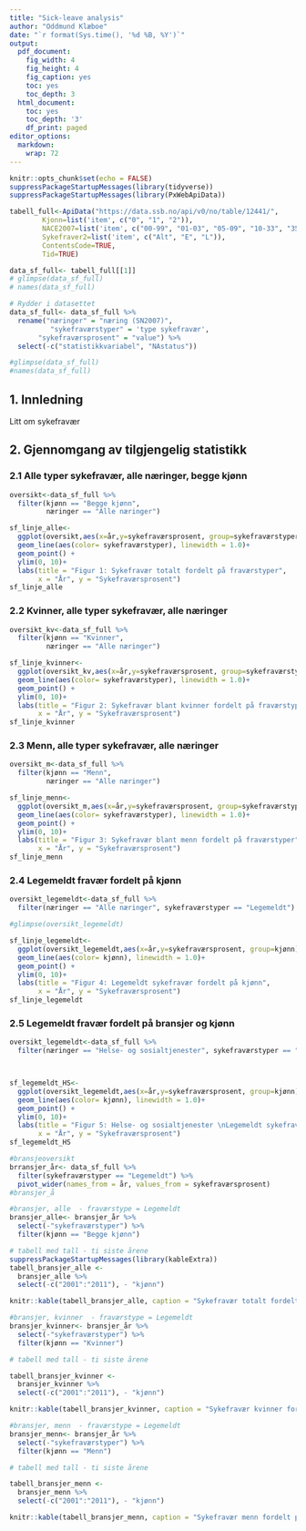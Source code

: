 ```yaml
---
title: "Sick-leave analysis"
author: "Oddmund Klæboe"
date: "`r format(Sys.time(), '%d %B, %Y')`"
output:
  pdf_document:
    fig_width: 4
    fig_height: 4
    fig_caption: yes
    toc: yes
    toc_depth: 3
  html_document:
    toc: yes
    toc_depth: '3'
    df_print: paged
editor_options:
  markdown:
    wrap: 72
---
```


```r
knitr::opts_chunk$set(echo = FALSE)
suppressPackageStartupMessages(library(tidyverse))
suppressPackageStartupMessages(library(PxWebApiData))
```

```r


tabell_full<-ApiData("https://data.ssb.no/api/v0/no/table/12441/", 
        Kjonn=list('item', c("0", "1", "2")), 
        NACE2007=list('item', c("00-99", "01-03", "05-09", "10-33", "35-39", "41-43", "45-47", "49-53", "55-56", "58-63", "64-66", "68-75", "77-82", "84", "85", "86-88", "90-99", "00")), 
        Sykefraver2=list('item', c("Alt", "E", "L")), 
        ContentsCode=TRUE, 
        Tid=TRUE)

data_sf_full<- tabell_full[[1]]
# glimpse(data_sf_full)
# names(data_sf_full)
```

```r
# Rydder i datasettet
data_sf_full<- data_sf_full %>% 
  rename("næringer" = "næring (SN2007)", 
          "sykefraværstyper" = 'type sykefravær',
       "sykefraværsprosent" = "value") %>% 
  select(-c("statistikkvariabel", "NAstatus"))

#glimpse(data_sf_full)
#names(data_sf_full)
```

\newpage

## **1. Innledning**

Litt om sykefravær

## **2. Gjennomgang av tilgjengelig statistikk**

### **2.1 Alle typer sykefravær, alle næringer, begge kjønn**

```r

oversikt<-data_sf_full %>% 
  filter(kjønn == "Begge kjønn", 
         næringer == "Alle næringer")

sf_linje_alle<- 
  ggplot(oversikt,aes(x=år,y=sykefraværsprosent, group=sykefraværstyper))+
  geom_line(aes(color= sykefraværstyper), linewidth = 1.0)+
  geom_point() +
  ylim(0, 10)+
  labs(title = "Figur 1: Sykefravær totalt fordelt på fraværstyper", 
       x = "År", y = "Sykefraværsprosent")
sf_linje_alle

```

### **2.2 Kvinner, alle typer sykefravær, alle næringer**

```r

oversikt_kv<-data_sf_full %>% 
  filter(kjønn == "Kvinner", 
         næringer == "Alle næringer")

sf_linje_kvinner<- 
  ggplot(oversikt_kv,aes(x=år,y=sykefraværsprosent, group=sykefraværstyper))+
  geom_line(aes(color= sykefraværstyper), linewidth = 1.0)+
  geom_point() +
  ylim(0, 10)+
  labs(title = "Figur 2: Sykefravær blant kvinner fordelt på fraværstyper", 
       x = "År", y = "Sykefraværsprosent")
sf_linje_kvinner
```

### **2.3 Menn, alle typer sykefravær, alle næringer**

```r
oversikt_m<-data_sf_full %>% 
  filter(kjønn == "Menn", 
         næringer == "Alle næringer")

sf_linje_menn<- 
  ggplot(oversikt_m,aes(x=år,y=sykefraværsprosent, group=sykefraværstyper))+
  geom_line(aes(color= sykefraværstyper), linewidth = 1.0)+
  geom_point() +
  ylim(0, 10)+
  labs(title = "Figur 3: Sykefravær blant menn fordelt på fraværstyper", 
       x = "År", y = "Sykefraværsprosent")
sf_linje_menn
```

### **2.4 Legemeldt fravær fordelt på kjønn**

```r

oversikt_legemeldt<-data_sf_full %>% 
  filter(næringer == "Alle næringer", sykefraværstyper == "Legemeldt")

#glimpse(oversikt_legemeldt)

sf_linje_legemeldt<- 
  ggplot(oversikt_legemeldt,aes(x=år,y=sykefraværsprosent, group=kjønn))+
  geom_line(aes(color= kjønn), linewidth = 1.0)+
  geom_point() +
  ylim(0, 10)+
  labs(title = "Figur 4: Legemeldt sykefravær fordelt på kjønn", 
       x = "År", y = "Sykefraværsprosent")
sf_linje_legemeldt
```

### **2.5 Legemeldt fravær fordelt på bransjer og kjønn**

```r

oversikt_legemeldt<-data_sf_full %>% 
  filter(næringer == "Helse- og sosialtjenester", sykefraværstyper == "Legemeldt")



sf_legemeldt_HS<- 
  ggplot(oversikt_legemeldt,aes(x=år,y=sykefraværsprosent, group=kjønn))+
  geom_line(aes(color= kjønn), linewidth = 1.0)+
  geom_point() +
  ylim(0, 10)+
  labs(title = "Figur 5: Helse- og sosialtjenester \nLegemeldt sykefravær fordelt på kjønn", 
       x = "År", y = "Sykefraværsprosent")
sf_legemeldt_HS
```

```r
#bransjeoversikt
brransjer_år<- data_sf_full %>% 
  filter(sykefraværstyper == "Legemeldt") %>%
  pivot_wider(names_from = år, values_from = sykefraværsprosent)
#bransjer_å
```

```r
#bransjer, alle  - fraværstype = Legemeldt
bransjer_alle<- bransjer_år %>% 
  select(-"sykefraværstyper") %>% 
  filter(kjønn == "Begge kjønn")

```

```r
# tabell med tall - ti siste årene
suppressPackageStartupMessages(library(kableExtra))
tabell_bransjer_alle <- 
  bransjer_alle %>% 
  select(-c("2001":"2011"), - "kjønn") 

knitr::kable(tabell_bransjer_alle, caption = "Sykefravær totalt fordelt på næringer") 
```

```r
#bransjer, kvinner  - fraværstype = Legemeldt
bransjer_kvinner<- bransjer_år %>% 
  select(-"sykefraværstyper") %>% 
  filter(kjønn == "Kvinner")

```

```r
# tabell med tall - ti siste årene

tabell_bransjer_kvinner <- 
  bransjer_kvinner %>% 
  select(-c("2001":"2011"), - "kjønn") 

knitr::kable(tabell_bransjer_kvinner, caption = "Sykefravær kvinner fordelt på næringer") 
```

```r
#bransjer, menn  - fraværstype = Legemeldt
bransjer_menn<- bransjer_år %>% 
  select(-"sykefraværstyper") %>% 
  filter(kjønn == "Menn")

```

```r
# tabell med tall - ti siste årene

tabell_bransjer_menn <- 
  bransjer_menn %>% 
  select(-c("2001":"2011"), - "kjønn") 

knitr::kable(tabell_bransjer_menn, caption = "Sykefravær menn fordelt på næringer") 
```
